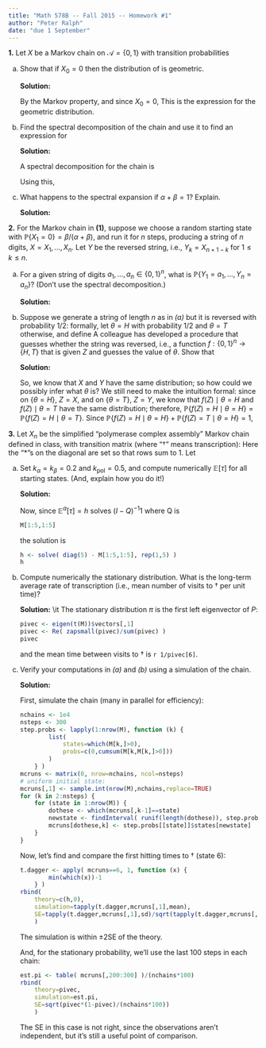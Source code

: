 ```yaml
---
title: "Math 578B -- Fall 2015 -- Homework #1"
author: "Peter Ralph"
date: "due 1 September"
---
```


\newcommand{\calA}{\mathcal{A}}
\renewcommand{\P}{\mathbb{P}}
\newcommand{\E}{\mathbb{E}}
\newcommand{\given}{\mid}
\newcommand{\st}{\,:\,}



**1.** Let $X$ be a Markov chain on $\calA=\{0,1\}$
with transition probabilities
\begin{align}
    \P\{ X_{t+1} = 1 \given X_t = 0 \} & = \alpha \\
    \P\{ X_{t+1} = 0 \given X_t = 1 \} & = \beta .
\end{align}

a.  Show that if $X_0 = 0$ then the distribution of
    \begin{align}
        \tau := \min \{ n > 0 : X_n = 1 \} 
    \end{align}
    is geometric.

    \ifdef{SOLUTIONS}
    **Solution:**
    \it

    By the Markov property,
    and since $X_0=0$,
    \begin{align*}
        \P\{ \tau > n \} 
        &= \P\{ X_0 = X_1 = X_2 = X_3 = \cdots = X_{n-1} = 0, X_n=1 \} \\
        &= \P\{ X_0 = 0 \} \P\{ X_1 = 0 \given X_0 = 0 \} \cdots \P\{ X_n = 1 \given X_{n-1} = 0 \}  \\
        &= (1-\alpha)^n \times \alpha .
    \end{align*}
    This is the expression for the geometric distribution.

    \normalfont
    \endif

b.  Find the spectral decomposition of the chain and use it to find an expression for
    \begin{align}
        \P\{ X_n = 1 \given X_0 = 0 \} .
    \end{align}

    \ifdef{SOLUTIONS}
    **Solution:**
    \it
    We know that one eigenvalue is $\lambda_1=1$;
    since $\text{tr}P = 2-\alpha-beta$, the other must be $\lambda_2=1-\alpha-\beta$.

    A spectral decomposition for the chain is
    \begin{align*}
    P^n
    &=
    \left[
    \begin{array}{cc}
    1-\alpha & \alpha \\
    \beta & 1-\beta \\
    \end{array}
    \right]^n \\
    &=
    \left[
    \begin{array}{cc}
    1 & -\alpha/(\alpha+\beta) \\
    1 & \beta/(\alpha+\beta) \\
    \end{array}
    \right] 
    \left[
    \begin{array}{cc}
    1 & 0 \\
    0 & (1-\alpha-\beta)^n \\
    \end{array}
    \right] 
    \left[
    \begin{array}{cc}
    \beta/(\alpha+\beta) & \alpha/(\alpha+\beta) \\
    -1 & 1 \\
    \end{array}
    \right] \\
    \end{align*}

    Using this,
    \begin{align*}
        \P\{ X_n = 1 \given X_0 = 0 \} 
        &=
        (P^n)_{01} \\
        &= \frac{\alpha}{\alpha+\beta} (1-(1-\alpha-\beta)^n) 
    \end{align*}

    \normalfont
    \endif


c.  What happens to the spectral expansion if $\alpha + \beta = 1$?  Explain.


    \ifdef{SOLUTIONS}
    **Solution:**
    \it
    Note in the previous answer
    that the transition probability converges geometrically to the stationary distribution,
    $\alpha/(\alpha+\beta)$,
    with a rate that depends on $\lambda_2=(1-\alpha-\beta)$.
    But, if $\lambda_2=0$,
    the chain reaches stationarity immediately:
    \begin{align*}
        \P\{ X_n = 1 \given X_0 = 0 \} 
        &= \frac{\alpha}{\alpha+\beta} .
    \end{align*}
    If $\alpha+\beta=1$, then 
    \begin{align*}
    P
    &=
    \left[
    \begin{array}{cc}
    1-\alpha & \alpha \\
    1-\alpha & \alpha \\
    \end{array}
    \right] ,
    \end{align*}
    -- in other words, 
    the distribution of the next state doesn't depend on the current state
    -- the Markov chain is really just a sequence of iid random variables.

    \normalfont
    \endif


**2.** For the Markov chain in **(1)**, suppose we
choose a random starting state with $\P\{ X_1 = 0 \} = \beta/(\alpha+\beta)$,
and run it for $n$ steps, producing a string of $n$ digits,
$X = X_1, \ldots, X_n$.
Let $Y$ be the reversed string, i.e.,
$Y_k = X_{n+1-k}$ for $1 \le k \le n$.

a.  For a given string of digits $a_1, \ldots, a_n \in \{0,1\}^n$,
what is 
$\P\{ Y_1 = a_1, \ldots, Y_n = a_n \}$?
(Don't use the spectral decomposition.)

    \ifdef{SOLUTIONS}
    **Solution:**
    \it
    Count the transitions:
    \begin{align*}
    n_{00}(a) &= \#\{ 1 \le k \le n-1 \st a_k=0 \,\&\, a_{k+1}=0 \} \\
    n_{01}(a) &= \#\{ 1 \le k \le n-1 \st a_k=0 \,\&\, a_{k+1}=1 \} \\
    n_{10}(a) &= \#\{ 1 \le k \le n-1 \st a_k=1 \,\&\, a_{k+1}=0 \} \\
    n_{11}(a) &= \#\{ 1 \le k \le n-1 \st a_k=1 \,\&\, a_{k+1}=1 \} .
    \end{align*}
    By the Markov property,
    and then the defintion of $X$,
    \begin{align*}
        \P\{ Y_1 = a_1, \ldots, Y_n = a_n \}
        &=
        \P\{ X_1 = a_n, \ldots, X_n = a_1 \} \\
        &=
        \P\{ X_1 = a_n \}
        \prod_{k=1}^{n-1} 
        \P\{ X_{k+1} = a_{n-k} \given X_k=a_{n-k+1} \} \\
        &=
        \frac{\alpha^{1-a_n}+\beta^{a_n}}{\alpha+\beta}
        (1-\alpha)^{n_{00}(a)}
        \alpha^{n_{10}(a)}
        (1-\beta)^{n_{11}(a)}
        \beta^{n_{01}(a)} \\
        &=
        \frac{1}{\alpha+\beta}
        (1-\alpha)^{n_{00}(a)}
        \alpha^{n_{10}(a)+\delta_0(a_n)}
        (1-\beta)^{n_{11}(a)+\delta_1(a_n)}
        \beta^{n_{01}(a)}  ,
    \end{align*}
    where $\delta_0(a_n)=1$ if $a_n=0$ and $\delta_0(a_n)=0$  otherwise.


    \normalfont
    \endif

b. Suppose we generate a string of length $n$ as in *(a)*
but it is reversed with probability $1/2$:
formally, let $\theta = H$ with probability 1/2 and $\theta=T$ otherwise,
and define
\begin{align}
    Z = \begin{cases}
    X \qquad &\text{if} \; \theta = H \\
    Y \qquad &\text{otherwise} .
    \end{cases}
\end{align}
A colleague has developed a procedure that guesses whether the string was reversed,
i.e., a function $f : \{0,1\}^n \to \{H,T\}$ that is given $Z$ and guesses the value of $\theta$.
Show that
\begin{align}
    \P\{ f(Z) = \theta \} = 1/2 .
\end{align}

    \ifdef{SOLUTIONS}
    **Solution:**
    \it
    We know from the first problem
    that the stationary distribution is $\pi_0=\beta/(\alpha+\beta)$;
    and since $\pi_0P_{01}=\alpha\beta/(\alpha+\beta)=\pi_1P_{10}$,
    the chain is reversible,
    and since $X_1 \sim \pi$, we know $Y$ has the same distribution as $X$.
    But, part of the point of this problem is to *prove* this.
    It's easy to check that
    \begin{align*}
        \P\{ X_1 = a_1, \ldots, X_n = a_n \}
        &=
        \frac{1}{\alpha+\beta}
        (1-\alpha)^{n_{00}(a)}
        \alpha^{n_{01}(a)+\delta_0(a_1)}
        (1-\beta)^{n_{11}(a)+\delta_1(a_1)}
        \beta^{n_{10}(a)}  .
    \end{align*}
    However: notice that $n_{01}(a)+\delta_0(a_1)=n_{10}(a)+\delta_0(a_n)$,
    and $n_{10}(a)+\delta_1(a_1)=n_{01}(a)+\delta_1(a_n)$,
    and so $\P\{ X=a \} = \P\{ Y=a \}$.

    So, we know that $X$ and $Y$ have the same distribution;
    so how could we possibly infer what $\theta$ is?
    We still need to make the intuition formal:
    since on $\{\theta=H\}$, $Z=X$, and on $\{\theta=T\}$, $Z=Y$,
    we know that 
    $f(Z)\given\theta=H$ and 
    $f(Z)\given\theta=T$
    have the same distribution;
    therefore,
    $\P\{f(Z)=H\given\theta=H\}=\P\{f(Z)=H\given\theta=T\}$.
    Since
    $\P\{f(Z)=H\given\theta=H\}
    +\P\{f(Z)=T\given\theta=H\}=1$,
    \begin{align*}
        \P\{f(Z)=\theta\} 
        &=
        \P\{f(Z)=H\given\theta=H\}/2
        +\P\{f(Z)=T\given\theta=T\}/2\\
        &=
        \P\{f(Z)=H\given\theta=H\}/2
        +\P\{f(Z)=T\given\theta=H\}/2\\
        &= 1/2 .
    \end{align*}

    \normalfont
    \endif


**3.** Let $X_n$ be the simplified "polymerase complex assembly" Markov chain defined in class,
with transition matrix (where "$\dagger$" means transcription):
\begin{align}
P = 
\begin{array}{c c}  
&
\begin{array}{c c c c c c} 
    \varnothing & \alpha & \beta & \alpha+\beta & \text{pol} & \dagger \\ 
\end{array}
\\
\begin{array} {c c}
    \varnothing \\ \alpha \\ \beta \\ \alpha+\beta \\ \text{pol} \\ \dagger 
\end{array}
&
\left[
\begin{array}{c c c c c c}
    * & k_\alpha & k_\beta & 0 & 0 & 0 \\
    k_\alpha & * & 0 & k_\beta &0 & 0 \\
    k_\beta & 0 & * & k_\alpha & 0 & 0 \\
    0 & k_\beta & k_\alpha & * & k_\text{pol} & 0 \\
    0 & 0 & 0 & 0 & * & 1 \\
    0 & 0 & 0 & 1 & 0 & * 
\end{array}
\right]
\end{array}
\end{align}
Here the "$*$"s on the diagonal are set so that rows sum to 1.
Let
\begin{align}
    \tau = \min\{ n \ge 0 : X_n = \dagger \} .
\end{align}

a.  Set $k_\alpha = k_\beta = 0.2$ and $k_\text{pol}=0.5$,
    and compute numerically $\E[\tau]$ for all starting states.
    (And, explain how you do it!)

    \ifdef{SOLUTIONS}
    **Solution:**
    \it 
    ```r
    ka <- kb <- 0.2
    kpol <- 0.5
    M <- matrix( c(
        0, ka, kb, 0, 0, 0,
        ka, 0, 0, kb, 0, 0,
        kb, 0, 0, ka, 0, 0,
        0, kb, ka, 0, kpol, 0,
        0, 0, 0, 0, 0, 1,
        0, 0, 0, 1, 0, 0
        ), byrow=TRUE, nrow=6 )
    diag(M) <- 1-rowSums(M)
    ```

    Now, since $\E^a[\tau] = h$ solves $(I-Q)^{-1}1$ where Q is
    ```r
    M[1:5,1:5]
    ```
    the solution is
    ```r
    h <- solve( diag(5) - M[1:5,1:5], rep(1,5) )
    h
    ```
    \normalfont
    \endif

b.  Compute numerically the stationary distribution.
    What is the long-term average rate of transcription
    (i.e., mean number of visits to $\dagger$ per unit time)?

    \ifdef{SOLUTIONS}
    **Solution:**
    \it
    The stationary distribution $\pi$ is the first left eigenvector of $P$:
    ```r
    pivec <- eigen(t(M))$vectors[,1]
    pivec <- Re( zapsmall(pivec)/sum(pivec) )
    pivec
    ```
    and the mean time between visits to $\dagger$ is `r 1/pivec[6]`.
    \normalfont
    \endif

c.  Verify your computations in *(a)* and *(b)*
    using a simulation of the chain.


    \ifdef{SOLUTIONS}
    **Solution:**
    \it

    First, simulate the chain
    (many in parallel for efficiency):
    ```r
    nchains <- 1e4
    nsteps <- 300
    step.probs <- lapply(1:nrow(M), function (k) {
            list( 
                states=which(M[k,]>0),
                probs=c(0,cumsum(M[k,M[k,]>0]))
            )
        } )
    mcruns <- matrix(0, nrow=nchains, ncol=nsteps)
    # uniform initial state:
    mcruns[,1] <- sample.int(nrow(M),nchains,replace=TRUE)
    for (k in 2:nsteps) {
        for (state in 1:nrow(M)) {
            dothese <- which(mcruns[,k-1]==state)
            newstate <- findInterval( runif(length(dothese)), step.probs[[state]]$probs )
            mcruns[dothese,k] <- step.probs[[state]]$states[newstate]
        }
    }
    ```

    Now, let's find and compare the first hitting times to $\dagger$ (state 6):
    ```r
    t.dagger <- apply( mcruns==6, 1, function (x) {
            min(which(x))-1
        } )
    rbind(
        theory=c(h,0),
        simulation=tapply(t.dagger,mcruns[,1],mean),
        SE=tapply(t.dagger,mcruns[,1],sd)/sqrt(tapply(t.dagger,mcruns[,1],length))
        )
    ```
    The simulation is within $\pm 2$SE of the theory.

    And, for the stationary probability, we'll use the last 100 steps in each chain:
    ```r
    est.pi <- table( mcruns[,200:300] )/(nchains*100)
    rbind(
        theory=pivec,
        simulation=est.pi,
        SE=sqrt(pivec*(1-pivec)/(nchains*100))
        )
    ```
    The SE in this case is not right,
    since the observations aren't independent,
    but it's still a useful point of comparison.

    \normalfont
    \endif
